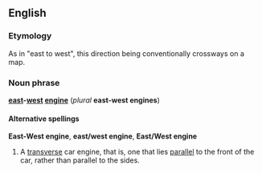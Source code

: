 ==English==
===Etymology===
As in "east to west", this direction being conventionally crossways on a map.

===Noun phrase===
'''[[east]]-[[west]] [[engine]]''' (''plural'' '''east-west engines''')

====Alternative spellings====
'''East-West engine''', '''east/west engine''', '''East/West engine'''

#A [[transverse]] car engine, that is, one that lies [[parallel]] to the front of the car, rather than parallel to the sides.